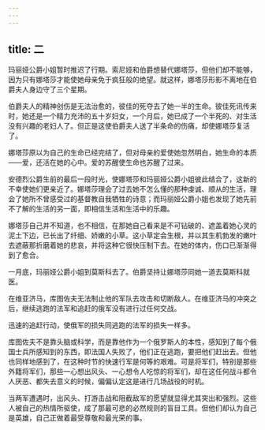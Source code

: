 ```yaml
---
---
---
```

title: 二
---



玛丽娅公爵小姐暂时推迟了行期。索尼娅和伯爵想替代娜塔莎，但他们却不能够，因为只有娜塔莎才能使她母亲免于疯狂般的绝望。就这样，娜塔莎形影不离地在伯爵夫人身边守了三个星期。

伯爵夫人的精神创伤是无法治愈的，彼佳的死夺去了她一半的生命。彼佳死讯传来时，她还是一个精力充沛的五十岁妇女，一个月后，她已成了一个半死的、对生活没有兴趣的老妇人了。但正是这使伯爵夫人送了半条命的伤痛，却使娜塔莎复活了。

娜塔莎原以为自己的生命已经完结了，但对母亲的爱使她忽然明白，她生命的本质——爱，还活在她的心中。爱的苏醒使生命也苏醒了过来。

安德烈公爵生前的最后一段时光，使娜塔莎和玛丽娅公爵小姐彼此结合了，这新的不幸使她们更亲近了。娜塔莎理会了过去她不怎么懂的那种虔诚、顺从的生活，理会了她所不曾感受过的基督教自我牺牲的诗意；而玛丽娅公爵小姐也发现了她先前不了解的生活的另一面，即相信生活和生活中的乐趣。

娜塔莎自己并不知道，也不相信，在那她自己看来是不可钻破的、遮盖着她心灵的泥土下边，已长出了纤细、娇嫩的小草。这小草定会生根，并以其生机勃发的嫩叶去遮蔽那折磨着她的悲哀，并将这种它很快压制下去。在她的体内，伤口已渐渐得到了愈合。

一月底，玛丽娅公爵小姐到莫斯科去了。伯爵坚持让娜塔莎同她一道去莫斯科就医。

在维亚济马，库图佐夫无法制止他的军队去攻击和切断敌人。在维亚济马的冲突之后，继续逃跑的法军和追赶的俄军没有进行过任何交战。

迅速的追赶行动，使俄军的损失同逃跑的法军的损失一样多。

库图佐夫不是靠头脑或科学，而是靠他作为一个俄罗斯人的本性，感知到了每个俄国士兵所感知到的东西，即法国人失败了，他们正在逃跑，要把他们赶出去。但他也同样地感到了，在这种时节的快速行军是何等的艰难。可是将军们，特别是那些外籍将军们，那些一心想出风头、一心想令人吃惊的将军们，却在这任何战斗都令人厌恶、都失去意义的时候，偏偏认定这是进行几场战役的时机。

当两军遭遇时，出风头、打游击战和阻截敌军的愿望就显得尤其突出和强烈。这些人被自己的热情所驱使，成了那最可悲的必然规则的盲目工具。但他们却认为自己是英雄，自己正做着最受尊敬和最光荣的事。
